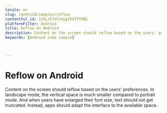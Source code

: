 ```yaml
---
locale: en
slug: /android/samples/reflow
contentful_id: 1J5LxFIVCcmygfEdfTfPQG
platformFilter: Android
title: Reflow on Android
description: Content on the screen should reflow based on the users' preferences.
keywords: [Android code sample]


	
---
```


# Reflow on Android

Content on the screen should reflow based on the users' preferences. In landscape mode, the vertical space is much smaller compared to portrait mode. And when users have enlarged their font size, text should not get truncated. Instead, apps should adapt the interface to the available space.

<CodeSample id="screen-reflow" locale="en" platform="android"/>
